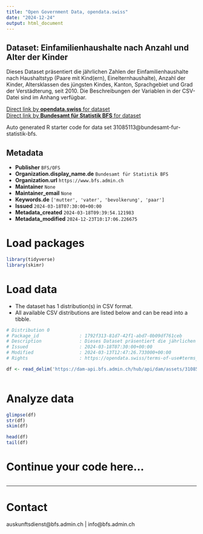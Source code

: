 ```yaml
---
title: "Open Government Data, opendata.swiss"
date: "2024-12-24"
output: html_document
---
```


## Dataset: Einfamilienhaushalte nach Anzahl und Alter der Kinder

Dieses Dataset präsentiert die jährlichen Zahlen der Einfamilienhaushalte nach Haushaltstyp (Paare mit Kind(ern), Einelternhaushalte), Anzahl der Kinder, Altersklassen des jüngsten Kindes, Kanton, Sprachgebiet und Grad der Verstädterung, seit 2010. Die Beschreibungen der Variablen in der CSV-Datei sind im Anhang verfügbar.

[Direct link by **opendata.swiss** for dataset](https://opendata.swiss/de/dataset/einfamilienhaushalte-nach-anzahl-und-alter-der-kinder)<br>
[Direct link by **Bundesamt für Statistik BFS** for dataset](https://www.bfs.admin.ch/asset/de/ts-x-40.02.01.02.06)

Auto generated R starter code for data set 31085113@bundesamt-fur-statistik-bfs.

## Metadata

- **Publisher** `BFS/OFS`
- **Organization.display_name.de** `Bundesamt für Statistik BFS`
- **Organization.url** `https://www.bfs.admin.ch`
- **Maintainer** `None`
- **Maintainer_email** `None`
- **Keywords.de** `['mutter', 'vater', 'bevolkerung', 'paar']`
- **Issued** `2024-03-18T07:30:00+00:00`
- **Metadata_created** `2024-03-18T09:39:54.121983`
- **Metadata_modified** `2024-12-23T10:17:06.226675`


# Load packages

```r

library(tidyverse)
library(skimr)

```

# Load data

-   The dataset has 1 distribution(s) in CSV format.
-   All available CSV distributions are listed below and can be read into a tibble.

```r

# Distribution 0
# Package_id               : 1792f313-81d7-42f1-abd7-0b09df761ceb
# Description              : Dieses Dataset präsentiert die jährlichen Zahlen der Einfamilienhaushalte nach Haushaltstyp (Paare mit Kind(ern), Einelternhaushalte), Anzahl der Kinder, Altersklassen des jüngsten Kindes, Kanton, Sprachgebiet und Grad der Verstädterung, seit 2010. Die Beschreibungen der Variablen in der CSV-Datei sind im Anhang verfügbar.
# Issued                   : 2024-03-18T07:30:00+00:00
# Modified                 : 2024-03-13T12:47:26.733000+00:00
# Rights                   : https://opendata.swiss/terms-of-use#terms_by_ask

df <- read_delim('https://dam-api.bfs.admin.ch/hub/api/dam/assets/31085120/master')



```

# Analyze data

```r

glimpse(df)
str(df)
skim(df)

head(df)
tail(df)

```

# Continue your code here...

```r

```

------------------------------------------------------------------------

# Contact

auskunftsdienst@bfs.admin.ch | info@bfs.admin.ch
